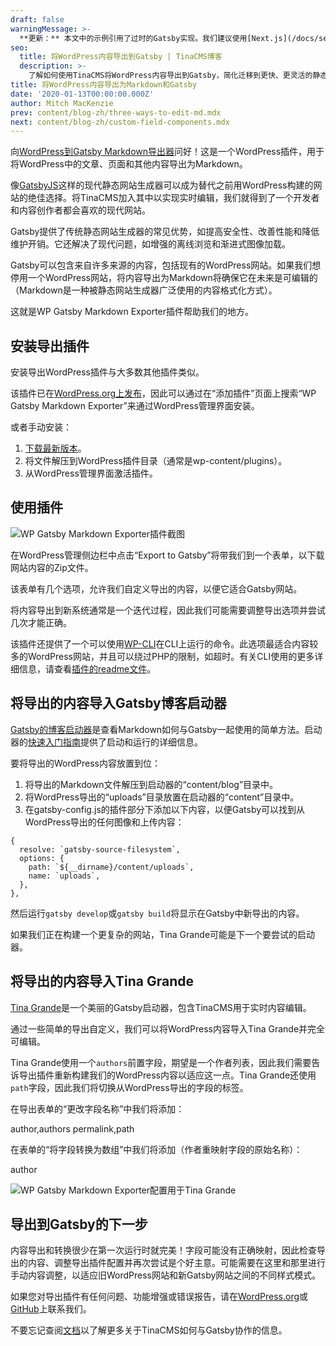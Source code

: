 ```yaml
---
draft: false
warningMessage: >-
  **更新：** 本文中的示例引用了过时的Gatsby实现。我们建议使用[Next.js](/docs/setup-overview/)来获得更少摩擦的解决方案。
seo:
  title: 将WordPress内容导出到Gatsby | TinaCMS博客
  description: >-
    了解如何使用TinaCMS将WordPress内容导出到Gatsby，简化迁移到更快、更灵活的静态网站设置的过程。
title: 将WordPress内容导出为Markdown和Gatsby
date: '2020-01-13T00:00:00.000Z'
author: Mitch MacKenzie
prev: content/blog-zh/three-ways-to-edit-md.mdx
next: content/blog-zh/custom-field-components.mdx
---
```


向[WordPress到Gatsby Markdown导出器](https://github.com/tinacms/wp-gatsby-markdown-exporter)问好！这是一个WordPress插件，用于将WordPress中的文章、页面和其他内容导出为Markdown。

像[GatsbyJS](https://www.gatsbyjs.org/)这样的现代静态网站生成器可以成为替代之前用WordPress构建的网站的绝佳选择。将TinaCMS加入其中以实现实时编辑，我们就得到了一个开发者和内容创作者都会喜欢的现代网站。

Gatsby提供了传统静态网站生成器的常见优势，如提高安全性、改善性能和降低维护开销。它还解决了现代问题，如增强的离线浏览和渐进式图像加载。

Gatsby可以包含来自许多来源的内容，包括现有的WordPress网站。如果我们想停用一个WordPress网站，将内容导出为Markdown将确保它在未来是可编辑的（Markdown是一种被静态网站生成器广泛使用的内容格式化方式）。

这就是WP Gatsby Markdown Exporter插件帮助我们的地方。

## 安装导出插件

安装导出WordPress插件与大多数其他插件类似。

该插件已在[WordPress.org上发布](https://wordpress.org/plugins/wp-gatsby-markdown-exporter/)，因此可以通过在“添加插件”页面上搜索“WP Gatsby Markdown Exporter”来通过WordPress管理界面安装。

或者手动安装：

1. [下载最新版本](https://github.com/tinacms/wp-gatsby-markdown-exporter/releases/latest/download/wp-gatsby-markdown-exporter.zip)。
2. 将文件解压到WordPress插件目录（通常是wp-content/plugins）。
3. 从WordPress管理界面激活插件。

## 使用插件

![WP Gatsby Markdown Exporter插件截图](/img/blog/wp-gatsby-markdown-exporter-screenshot.png)

在WordPress管理侧边栏中点击“Export to Gatsby”将带我们到一个表单，以下载网站内容的Zip文件。

该表单有几个选项，允许我们自定义导出的内容，以便它适合Gatsby网站。

将内容导出到新系统通常是一个迭代过程，因此我们可能需要调整导出选项并尝试几次才能正确。

该插件还提供了一个可以使用[WP-CLI](https://wp-cli.org/)在CLI上运行的命令。此选项最适合内容较多的WordPress网站，并且可以绕过PHP的限制，如超时。有关CLI使用的更多详细信息，请查看[插件的readme文件](https://github.com/tinacms/wp-gatsby-markdown-exporter/blob/master/README.md)。

## 将导出的内容导入Gatsby博客启动器

[Gatsby的博客启动器](https://github.com/gatsbyjs/gatsby-starter-blog)是查看Markdown如何与Gatsby一起使用的简单方法。启动器的[快速入门指南](https://github.com/gatsbyjs/gatsby-starter-blog#-quick-start)提供了启动和运行的详细信息。

要将导出的WordPress内容放置到位：

1. 将导出的Markdown文件解压到启动器的“content/blog”目录中。
2. 将WordPress导出的“uploads”目录放置在启动器的“content”目录中。
3. 在gatsby-config.js的插件部分下添加以下内容，以便Gatsby可以找到从WordPress导出的任何图像和上传内容：

```
{
  resolve: `gatsby-source-filesystem`,
  options: {
    path: `${__dirname}/content/uploads`,
    name: `uploads`,
  },
},
```

然后运行`gatsby develop`或`gatsby build`将显示在Gatsby中新导出的内容。

如果我们正在构建一个更复杂的网站，Tina Grande可能是下一个要尝试的启动器。

## 将导出的内容导入Tina Grande

[Tina Grande](https://github.com/tinacms/tina-starter-grande)是一个美丽的Gatsby启动器，包含TinaCMS用于实时内容编辑。

通过一些简单的导出自定义，我们可以将WordPress内容导入Tina Grande并完全可编辑。

Tina Grande使用一个`authors`前置字段，期望是一个作者列表，因此我们需要告诉导出插件重新构建我们的WordPress内容以适应这一点。Tina Grande还使用`path`字段，因此我们将切换从WordPress导出的字段的标签。

在导出表单的“更改字段名称”中我们将添加：

author,authors
permalink,path

在表单的“将字段转换为数组”中我们将添加（作者重映射字段的原始名称）：

author

![WP Gatsby Markdown Exporter配置用于Tina Grande](/img/blog/tina-grande-wp-export.png)

## 导出到Gatsby的下一步

内容导出和转换很少在第一次运行时就完美！字段可能没有正确映射，因此检查导出的内容、调整导出插件配置并再次尝试是个好主意。可能需要在这里和那里进行手动内容调整，以适应旧WordPress网站和新Gatsby网站之间的不同样式模式。

如果您对导出插件有任何问题、功能增强或错误报告，请在[WordPress.org](https://wordpress.org/support/plugin/wp-gatsby-markdown-exporter/)或[GitHub](https://github.com/tinacms/wp-gatsby-markdown-exporter/issues)上联系我们。

不要忘记查阅[文档](/docs/guides/converting-gatsby-to-tina)以了解更多关于TinaCMS如何与Gatsby协作的信息。